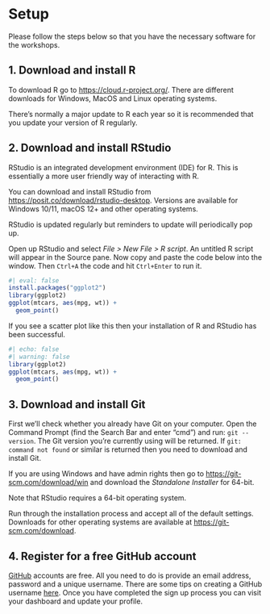 # Setup

Please follow the steps below so that you have the necessary software for the workshops.

## 1. Download and install R

To download R go to [https://cloud.r-project.org/](https://cloud.r-project.org/). There are different downloads for Windows, MacOS and Linux operating systems. 

There's normally a major update to R each year so it is recommended that you update your version of R regularly.

## 2. Download and install RStudio
RStudio is an integrated development environment (IDE) for R. This is essentially a more user friendly way of interacting with R.

You can download and install RStudio from [https://posit.co/download/rstudio-desktop](https://posit.co/download/rstudio-desktop). Versions are available for Windows 10/11, macOS 12+ and other operating systems.

RStudio is updated regularly but reminders to update will periodically pop up.

Open up RStudio and select *File > New File > R script*. An untitled R script will appear in the Source pane. Now copy and paste the code below into the window. Then `Ctrl+A` the code and hit `Ctrl+Enter` to run it. 

```r
#| eval: false
install.packages("ggplot2")
library(ggplot2)
ggplot(mtcars, aes(mpg, wt)) +
  geom_point()
```

If you see a scatter plot like this then your installation of R and RStudio has been successful.

```r
#| echo: false
#| warning: false
library(ggplot2)
ggplot(mtcars, aes(mpg, wt)) +
  geom_point()
```


## 3. Download and install Git
First we'll check whether you already have Git on your computer. Open the Command Prompt (find the Search Bar and enter "cmd") and run: `git --version`. The Git version you're currently using will be returned. If `git: command not found` or similar is returned then you need to download and install Git.

If you are using Windows and have admin rights then go to [https://git-scm.com/download/win](https://git-scm.com/download/win/win) and download the *Standalone Installer* for 64-bit. 

::: {.callout-note}
Note that RStudio requires a 64-bit operating system.
:::

Run through the installation process and accept all of the default settings. Downloads for other operating systems are available at [https://git-scm.com/download](https://git-scm.com/download).

## 4. Register for a free GitHub account
[GitHub](https://github.com/join) accounts are free. All you need to do is provide an email address, password and a unique username. There are some tips on creating a GitHub username [here](https://happygitwithr.com/github-acct.html?q=username#username-advice). Once you have completed the sign up process you can visit your dashboard and update your profile.